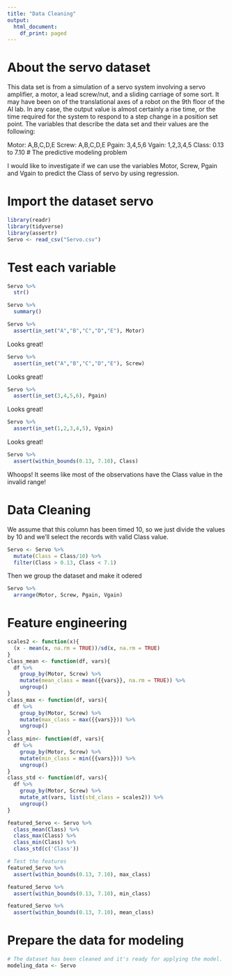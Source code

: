 ```yaml
---
title: "Data Cleaning"
output:
  html_document:
    df_print: paged
---
```

# About the servo dataset

This data set is from a simulation of a servo system involving a servo amplifier, a motor, a lead screw/nut, and a sliding carriage of some sort. It may have been on of the translational axes of a robot on the 9th floor of the AI lab. In any case, the output value is almost certainly a rise time, or the time required for the system to respond to a step change in a position set point. The variables that describe the data set and their values are the following:

Motor:	A,B,C,D,E
Screw:	A,B,C,D,E
Pgain:	3,4,5,6
Vgain:	1,2,3,4,5
Class:	0.13 to 7.10
# The predictive modeling problem

I would like to investigate if we can use the variables Motor, Screw, Pgain and Vgain to predict the Class of servo by using regression.

# Import the dataset servo

```r
library(readr)
library(tidyverse)
library(assertr)
Servo <- read_csv("Servo.csv")
```
# Test each variable

```r
Servo %>% 
  str()
```
```r
Servo %>% 
  summary()
```
```r
Servo %>% 
  assert(in_set("A","B","C","D","E"), Motor)
```
Looks great!

```r
Servo %>% 
  assert(in_set("A","B","C","D","E"), Screw)
```
Looks great!

```r
Servo %>% 
  assert(in_set(3,4,5,6), Pgain)
```
Looks great!

```r
Servo %>% 
  assert(in_set(1,2,3,4,5), Vgain)
```
Looks great!

```r
Servo %>% 
  assert(within_bounds(0.13, 7.10), Class)
```
Whoops!  It seems like most of the observations have the Class value in the invalid range!  

# Data Cleaning

We assume that this column has been timed 10, so we just divide the values by 10 and we'll select the records with valid Class value.
```r
Servo <- Servo %>% 
  mutate(Class = Class/10) %>% 
  filter(Class > 0.13, Class < 7.1)
```

Then we group the dataset and make it odered
```r
Servo %>% 
  arrange(Motor, Screw, Pgain, Vgain)
```
# Feature engineering
```r
scales2 <- function(x){
  (x - mean(x, na.rm = TRUE))/sd(x, na.rm = TRUE)
}
class_mean <- function(df, vars){
  df %>% 
    group_by(Motor, Screw) %>% 
    mutate(mean_class = mean({{vars}}, na.rm = TRUE)) %>% 
    ungroup() 
}
class_max <- function(df, vars){
  df %>% 
    group_by(Motor, Screw) %>% 
    mutate(max_class = max({{vars}})) %>% 
    ungroup() 
}
class_min<- function(df, vars){
  df %>% 
    group_by(Motor, Screw) %>% 
    mutate(min_class = min({{vars}})) %>% 
    ungroup() 
}
class_std <- function(df, vars){
  df %>% 
    group_by(Motor, Screw) %>% 
    mutate_at(vars, list(std_class = scales2)) %>% 
    ungroup() 
}
```

```r
featured_Servo <- Servo %>% 
  class_mean(Class) %>% 
  class_max(Class) %>% 
  class_min(Class) %>% 
  class_std(c('Class'))
```

```r
# Test the features
featured_Servo %>% 
  assert(within_bounds(0.13, 7.10), max_class)

featured_Servo %>% 
  assert(within_bounds(0.13, 7.10), min_class)

featured_Servo %>% 
  assert(within_bounds(0.13, 7.10), mean_class)
```

# Prepare the data for modeling
```r
# The dataset has been cleaned and it's ready for applying the model.
modeling_data <- Servo
```


